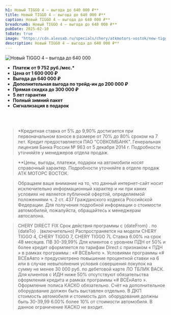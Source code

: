 ```yaml
---
h1: Новый TIGGO 4 – выгода до 640 000 ₽**
title: Новый TIGGO 4 – выгода до 640 000 ₽**
caption: Новый TIGGO 4 – выгода до 640 000 ₽**
breadcrumb: Новый TIGGO 4 – выгода до 640 000 ₽**
pubDate: 2025-02-10
toDate: true
image: "https://cdn.alexsab.ru/specials/chery/atkmotors-vostok/new-tiggo4-vygoda/mobile.webp"
description: Новый TIGGO 4 – выгода до 640 000 ₽**
---
```



<picture>
	<source media="(min-width: 768px)" srcset="https://cdn.alexsab.ru/specials/chery/atkmotors-vostok/new-tiggo4-vygoda/mobile.webp" />
	<img src="https://cdn.alexsab.ru/specials/chery/atkmotors-vostok/new-tiggo4-vygoda/mobile.webp" class="mb-10 lg:mb-20 w-full lazy" alt="Новый TIGGO 4 – выгода до 640 000" />
</picture>

- **Платеж от 9 752 руб./мес.\***
- **Цена от 1 600 000 ₽**
- **Выгода до 640 000 ₽**
- **Дополнительная выгода по трейд-ин до 200 000 ₽**
- **Прямая скидка до 300 000 ₽**
- **5 лет гарантии**
- **Полный зимний пакет**
- **Сигнализация в подарок**

<FeedbackForm title="Получить предложение" />
<br />
<br />

>*Кредитная ставка от 5% до 9,90% достигается при первоначальном взносе в размере от 70% до 80% сроком на 7 лет. Кредит предоставляется ПАО "СОВКОМБАНК". Генеральная лицензия Банка России № 963 от 5 декабря 2014 г. Подробности уточняйте у менеджеров отдела продаж.

>**Цены, выгоды, платежи, подарки на автомобили носят справочный характер. Подробности уточняйте в отделе продаж АТК МОТОРС ВОСТОК.

>Обращаем ваше внимание на то, что данный интернет-сайт носит исключительно информационный характер и ни при каких условиях не является публичной офертой, определяемой положениями ч. 2 ст. 437 Гражданского кодекса Российской Федерации. Для получения подробной информации о стоимости автомобилей, пожалуйста, обращайтесь к менеджерам автосалона.

>CHERY DIRECT FIX
>Срок действия программы с {dateFrom} . по {dateTo} . (включительно) Распространяется на модели CHERY TIGGO 4, CHERY TIGGO 7, CHERY TIGGO 7L Ставка 6.00% на срок 48 месяцев. ПВ 30-39,99% Для клиентов с уровнем ПДН от 50% и более кредит оформляется по тарифам Direct с признаком « ПДН » в рамках программы : «# ВСЕвАнто ». Условиями программы «# ВСЕвАвто » предусмотрено повышение процентной ставки на 6 или в случае невыполнения условия совершения покупок на сумму не менее 30 000 руб. по дебетовой карте ЛО ТБЛИК ВАСК. Для клиентов с ИДН ниже 50% отсутствуют обязательства оформления кредита и рамках программы «# ВСЁнАвто ». Оформление полиса КАСКО обязательно. Счёт на дополнительное оборудование должен быть выставлен отдельно. В ДКП стоимость автомобиля и стоимость доп. оборудования должны быть 30-39,99 6.00% более 10% от стоимости автомобиля. В данное ограничение КАСКО не входит.

